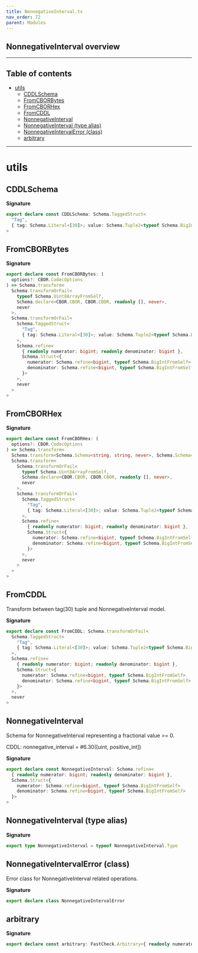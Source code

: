 ```yaml
---
title: NonnegativeInterval.ts
nav_order: 72
parent: Modules
---
```


## NonnegativeInterval overview

---

<h2 className="text-delta">Table of contents</h2>

- [utils](#utils)
  - [CDDLSchema](#cddlschema)
  - [FromCBORBytes](#fromcborbytes)
  - [FromCBORHex](#fromcborhex)
  - [FromCDDL](#fromcddl)
  - [NonnegativeInterval](#nonnegativeinterval)
  - [NonnegativeInterval (type alias)](#nonnegativeinterval-type-alias)
  - [NonnegativeIntervalError (class)](#nonnegativeintervalerror-class)
  - [arbitrary](#arbitrary)

---

# utils

## CDDLSchema

**Signature**

```ts
export declare const CDDLSchema: Schema.TaggedStruct<
  "Tag",
  { tag: Schema.Literal<[30]>; value: Schema.Tuple2<typeof Schema.BigIntFromSelf, typeof Schema.BigIntFromSelf> }
>
```

## FromCBORBytes

**Signature**

```ts
export declare const FromCBORBytes: (
  options?: CBOR.CodecOptions
) => Schema.transform<
  Schema.transformOrFail<
    typeof Schema.Uint8ArrayFromSelf,
    Schema.declare<CBOR.CBOR, CBOR.CBOR, readonly [], never>,
    never
  >,
  Schema.transformOrFail<
    Schema.TaggedStruct<
      "Tag",
      { tag: Schema.Literal<[30]>; value: Schema.Tuple2<typeof Schema.BigIntFromSelf, typeof Schema.BigIntFromSelf> }
    >,
    Schema.refine<
      { readonly numerator: bigint; readonly denominator: bigint },
      Schema.Struct<{
        numerator: Schema.refine<bigint, typeof Schema.BigIntFromSelf>
        denominator: Schema.refine<bigint, typeof Schema.BigIntFromSelf>
      }>
    >,
    never
  >
>
```

## FromCBORHex

**Signature**

```ts
export declare const FromCBORHex: (
  options?: CBOR.CodecOptions
) => Schema.transform<
  Schema.transform<Schema.Schema<string, string, never>, Schema.Schema<Uint8Array, Uint8Array, never>>,
  Schema.transform<
    Schema.transformOrFail<
      typeof Schema.Uint8ArrayFromSelf,
      Schema.declare<CBOR.CBOR, CBOR.CBOR, readonly [], never>,
      never
    >,
    Schema.transformOrFail<
      Schema.TaggedStruct<
        "Tag",
        { tag: Schema.Literal<[30]>; value: Schema.Tuple2<typeof Schema.BigIntFromSelf, typeof Schema.BigIntFromSelf> }
      >,
      Schema.refine<
        { readonly numerator: bigint; readonly denominator: bigint },
        Schema.Struct<{
          numerator: Schema.refine<bigint, typeof Schema.BigIntFromSelf>
          denominator: Schema.refine<bigint, typeof Schema.BigIntFromSelf>
        }>
      >,
      never
    >
  >
>
```

## FromCDDL

Transform between tag(30) tuple and NonnegativeInterval model.

**Signature**

```ts
export declare const FromCDDL: Schema.transformOrFail<
  Schema.TaggedStruct<
    "Tag",
    { tag: Schema.Literal<[30]>; value: Schema.Tuple2<typeof Schema.BigIntFromSelf, typeof Schema.BigIntFromSelf> }
  >,
  Schema.refine<
    { readonly numerator: bigint; readonly denominator: bigint },
    Schema.Struct<{
      numerator: Schema.refine<bigint, typeof Schema.BigIntFromSelf>
      denominator: Schema.refine<bigint, typeof Schema.BigIntFromSelf>
    }>
  >,
  never
>
```

## NonnegativeInterval

Schema for NonnegativeInterval representing a fractional value >= 0.

CDDL: nonnegative_interval = #6.30([uint, positive_int])

**Signature**

```ts
export declare const NonnegativeInterval: Schema.refine<
  { readonly numerator: bigint; readonly denominator: bigint },
  Schema.Struct<{
    numerator: Schema.refine<bigint, typeof Schema.BigIntFromSelf>
    denominator: Schema.refine<bigint, typeof Schema.BigIntFromSelf>
  }>
>
```

## NonnegativeInterval (type alias)

**Signature**

```ts
export type NonnegativeInterval = typeof NonnegativeInterval.Type
```

## NonnegativeIntervalError (class)

Error class for NonnegativeInterval related operations.

**Signature**

```ts
export declare class NonnegativeIntervalError
```

## arbitrary

**Signature**

```ts
export declare const arbitrary: FastCheck.Arbitrary<{ readonly numerator: bigint; readonly denominator: bigint }>
```
